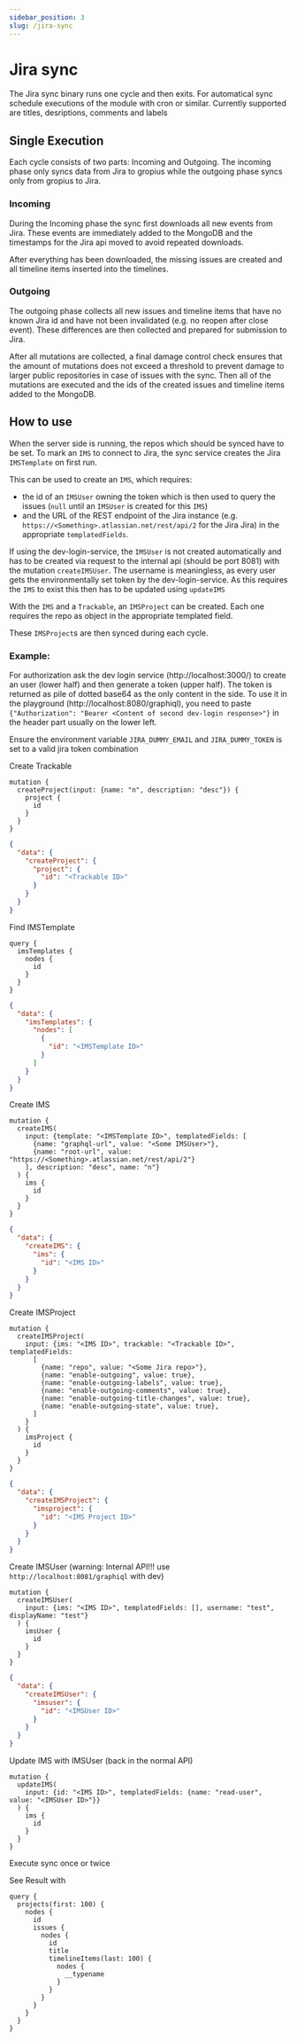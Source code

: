 ```yaml
---
sidebar_position: 3
slug: /jira-sync
---
```


# Jira sync

The Jira sync binary runs one cycle and then exits.
For automatical sync schedule executions of the module with cron or similar.
Currently supported are titles, desriptions, comments and labels

## Single Execution

Each cycle consists of two parts: Incoming and Outgoing.
The incoming phase only syncs data from Jira to gropius while the outgoing phase syncs only from gropius to Jira.

### Incoming

During the Incoming phase the sync first downloads all new events from Jira.
These events are immediately added to the MongoDB and the timestamps for the Jira api moved to avoid repeated downloads.

After everything has been downloaded, the missing issues are created and all timeline items inserted into the timelines.

### Outgoing

The outgoing phase collects all new issues and timeline items that have no known Jira id and have not been invalidated (e.g. no reopen after close event).
These differences are then collected and prepared for submission to Jira.

After all mutations are collected, a final damage control check ensures that the amount of mutations does not exceed a threshold to prevent damage to larger public repositories in case of issues with the sync.
Then all of the mutations are executed and the ids of the created issues and timeline items added to the MongoDB.

## How to use

When the server side is running, the repos which should be synced have to be set.
To mark an `IMS` to connect to Jira, the sync service creates the Jira `IMSTemplate` on first run.

This can be used to create an `IMS`, which requires:
* the id of an `IMSUser` owning the token which is then used to query the issues (`null` until an `IMSUser` is created for this `IMS`)
* and the URL of the REST endpoint of the Jira instance (e.g. `https://<Something>.atlassian.net/rest/api/2` for the Jira Jira)
in the appropriate `templatedFields`.

If using the dev-login-service, the `IMSUser` is not created automatically and has to be created via request to the internal api (should be port 8081) with the mutation `createIMSUser`.
The username is meaningless, as every user gets the environmentally set token by the dev-login-service.
As this requires the `IMS` to exist this then has to be updated using `updateIMS`

With the `IMS` and a `Trackable`, an `IMSProject` can be created. Each one requires the repo as object in the appropriate templated field.

These `IMSProject`s are then synced during each cycle.

### Example:

For authorization ask the dev login service (http://localhost:3000/) to create an user (lower half) and then generate a token (upper half).
The token is returned as pile of dotted base64 as the only content in the side.
To use it in the playground (http://localhost:8080/graphiql), you need to paste `{"Authorization": "Bearer <Content of second dev-login response>"}` in the header part usually on the lower left.

Ensure the environment variable `JIRA_DUMMY_EMAIL` and `JIRA_DUMMY_TOKEN` is set to a valid jira token combination

Create Trackable
```
mutation {
  createProject(input: {name: "n", description: "desc"}) {
    project {
      id
    }
  }
}
```
```json
{
  "data": {
    "createProject": {
      "project": {
        "id": "<Trackable ID>"
      }
    }
  }
}
```

Find IMSTemplate
```gql
query {
  imsTemplates {
    nodes {
      id
    }
  }
}
```
```json
{
  "data": {
    "imsTemplates": {
      "nodes": [
        {
          "id": "<IMSTemplate ID>"
        }
      ]
    }
  }
}
```

Create IMS
```gql
mutation {
  createIMS(
    input: {template: "<IMSTemplate ID>", templatedFields: [
      {name: "graphql-url", value: "<Some IMSUser>"},
      {name: "root-url", value: "https://<Something>.atlassian.net/rest/api/2"}
    ], description: "desc", name: "n"}
  ) {
    ims {
      id
    }
  }
}
```
```json
{
  "data": {
    "createIMS": {
      "ims": {
        "id": "<IMS ID>"
      }
    }
  }
}
```

Create IMSProject
```gql
mutation {
  createIMSProject(
    input: {ims: "<IMS ID>", trackable: "<Trackable ID>", templatedFields:
      [
        {name: "repo", value: "<Some Jira repo>"},
        {name: "enable-outgoing", value: true},
        {name: "enable-outgoing-labels", value: true},
        {name: "enable-outgoing-comments", value: true},
        {name: "enable-outgoing-title-changes", value: true},
        {name: "enable-outgoing-state", value: true},
      ]
    }
  ) {
    imsProject {
      id
    }
  }
}
```
```json
{
  "data": {
    "createIMSProject": {
      "imsproject": {
        "id": "<IMS Project ID>"
      }
    }
  }
}
```

Create IMSUser (warning: Internal API!!! use `http://localhost:8081/graphiql` with dev)
```gql
mutation {
  createIMSUser(
    input: {ims: "<IMS ID>", templatedFields: [], username: "test", displayName: "test"}
  ) {
    imsUser {
      id
    }
  }
}
```
```json
{
  "data": {
    "createIMSUser": {
      "imsuser": {
        "id": "<IMSUser ID>"
      }
    }
  }
}
```

Update IMS with IMSUser (back in the normal API)
```gql
mutation {
  updateIMS(
    input: {id: "<IMS ID>", templatedFields: {name: "read-user", value: "<IMSUser ID>"}}
  ) {
    ims {
      id
    }
  }
}
```

Execute sync once or twice

See Result with
```gql
query {
  projects(first: 100) {
    nodes {
      id
      issues {
        nodes {
          id
          title
          timelineItems(last: 100) {
            nodes {
              __typename
            }
          }
        }
      }
    }
  }
}
```
